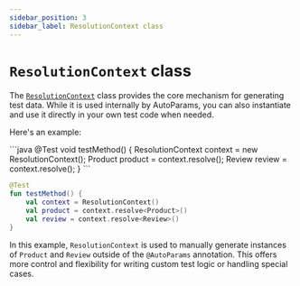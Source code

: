 ```yaml
---
sidebar_position: 3
sidebar_label: ResolutionContext class
---
```



# `ResolutionContext` class

The [`ResolutionContext`](https://www.javadoc.io/static/io.github.autoparams/autoparams/11.0.0/autoparams/ResolutionContext.html) class provides the core mechanism for generating test data. While it is used internally by AutoParams, you can also instantiate and use it directly in your own test code when needed.

Here's an example:

<JavaKotlinCodeBlock>
```java
@Test
void testMethod() {
    ResolutionContext context = new ResolutionContext();
    Product product = context.resolve();
    Review review = context.resolve();
}
```

```kotlin
@Test
fun testMethod() {
    val context = ResolutionContext()
    val product = context.resolve<Product>()
    val review = context.resolve<Review>()
}
```
</JavaKotlinCodeBlock>

In this example, `ResolutionContext` is used to manually generate instances of `Product` and `Review` outside of the `@AutoParams` annotation. This offers more control and flexibility for writing custom test logic or handling special cases.
